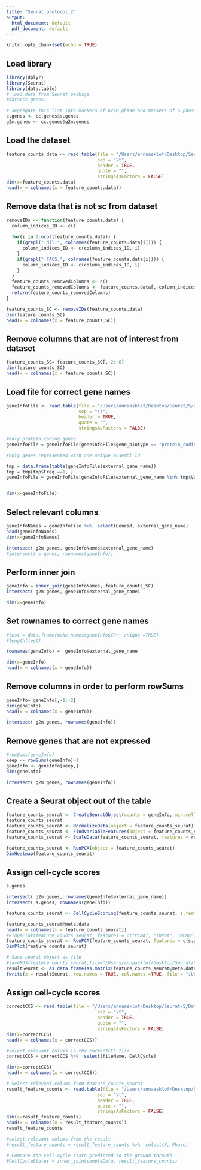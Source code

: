 ```yaml
---
title: "Seurat_protocol_2"
output:
  html_document: default
  pdf_document: default
---
```


```r
knitr::opts_chunk$set(echo = TRUE)
```

## Load library

```r
library(dplyr)
library(Seurat)
library(data.table)
# load data from Seurat package
#data(cc.genes)

# segregate this list into markers of G2/M phase and markers of S phase
s.genes <- cc.genes$s.genes
g2m.genes <- cc.genes$g2m.genes
```

## Load the dataset

```r
feature_counts.data <- read.table(file = "/Users/annaasklof/Desktop/Seurat/S/Data/feature_counts.table.tsv", 
                                  sep = "\t",
                                  header = TRUE,
                                  quote = "",
                                  stringsAsFactors = FALSE)
dim(x=feature_counts.data)
head(x = colnames(x = feature_counts.data))
```

## Remove data that is not sc from dataset

```r
removeIDs <- function(feature_counts.data) {
  column_indices_ID <- c()
  
  for(i in 1:ncol(feature_counts.data)) {
    if(grepl(".dil.", colnames(feature_counts.data[i]))) {
      column_indices_ID <- c(column_indices_ID, i)
    }
    if(grepl(".FACS.", colnames(feature_counts.data[i]))) {
      column_indices_ID <- c(column_indices_ID, i)
    }
  }
  feature_counts_removedColumns <- c()
  feature_counts_removedColumns <- feature_counts.data[,-column_indices_ID]
  return(feature_counts_removedColumns)
}

feature_counts_SC <- removeIDs(feature_counts.data)
dim(feature_counts_SC)
head(x = colnames(x = feature_counts_SC))

```

## Remove columns that are not of interest from dataset

```r
feature_counts_SC= feature_counts_SC[,-2:-6]
dim(feature_counts_SC)
head(x = colnames(x = feature_counts_SC))
```

## Load file for correct gene names

```r
geneInfoFile <- read.table(file = "/Users/annaasklof/Desktop/Seurat/S/Data/geneInfo.QC.method.seurat.SCORPIUS.tsv", 
                           sep = "\t",
                           header = TRUE,
                           quote = "",
                           stringsAsFactors = FALSE)

#only protein coding genes
geneInfoFile = geneInfoFile[geneInfoFile$gene_biotype == "protein_coding",] 

#only genes represented with one unique ensembl ID

tmp = data.frame(table(geneInfoFile$external_gene_name))
tmp = tmp[tmp$Freq ==1, ]
geneInfoFile = geneInfoFile[geneInfoFile$external_gene_name %in% tmp$Var1, ]


dim(x=geneInfoFile)
```

## Select relevant columns

```r
geneInfoNames = geneInfoFile %>%  select(Geneid, external_gene_name)
head(geneInfoNames)
dim(x=geneInfoNames)

intersect( g2m.genes, geneInfoNames$external_gene_name)
#intersect( s.genes, rownames(geneInfo))


```


## Perform inner join 

```r
geneInfo = inner_join(geneInfoNames, feature_counts_SC)
intersect( g2m.genes, geneInfo$external_gene_name)

dim(x=geneInfo)
```

## Set rownames to correct gene names

```r
#test = data.frame(make.names(geneInfo$Chr, unique =TRUE)
#length(test)

rownames(geneInfo) =  geneInfo$external_gene_name

dim(x=geneInfo)
head(x = colnames(x = geneInfo))

```

## Remove columns in order to perform rowSums

```r
geneInfo= geneInfo[,-1:-2]
dim(geneInfo)
head(x = colnames(x = geneInfo))

intersect( g2m.genes, rownames(geneInfo))

```

## Remove genes that are not expressed

```r
#rowSums(geneInfo)
keep <- rowSums(geneInfo)>1
geneInfo <- geneInfo[keep,]
dim(geneInfo)

intersect( g2m.genes, rownames(geneInfo))

```

## Create a Seurat object out of the table

```r
feature_counts_seurat <- CreateSeuratObject(counts = geneInfo, min.cells = 3)
feature_counts_seurat
feature_counts_seurat <- NormalizeData(object = feature_counts_seurat)
feature_counts_seurat <- FindVariableFeatures(object = feature_counts_seurat, selection.method = "vst")
feature_counts_seurat <- ScaleData(feature_counts_seurat, features = rownames(feature_counts_seurat))

feature_counts_seurat <- RunPCA(object = feature_counts_seurat)
DimHeatmap(feature_counts_seurat)
```

## Assign cell-cycle scores

```r
s.genes

intersect( g2m.genes, rownames(geneInfo$external_gene_name))
intersect( s.genes, rownames(geneInfo))

feature_counts_seurat <- CellCycleScoring(feature_counts_seurat, s.features = s.genes, g2m.features = g2m.genes, set.ident = TRUE)

feature_counts_seurat@meta.data
head(x = colnames(x = feature_counts_seurat))
#RidgePlot(feature_counts_seurat, features = c("PCNA", "TOP2A", "MCM6", "MKI67"), ncol = 2)
feature_counts_seurat <- RunPCA(feature_counts_seurat, features = c(s.genes, g2m.genes))
DimPlot(feature_counts_seurat)

# Save seurat object as file
#saveRDS(feature_counts_seurat,file="/Users/annaasklof/Desktop/Seurat/S/feature_counts_seurat.rds")
resultSeurat <- as.data.frame(as.matrix(feature_counts_seurat@meta.data))
fwrite(x = resultSeurat, row.names = TRUE, col.names =TRUE, file = "/Users/annaasklof/Desktop/Seurat/S/resultSeurat.csv")
```
## Assign cell-cycle scores

```r
correctCCS <- read.table(file = "/Users/annaasklof/Desktop/Seurat/S/Data/sampleData.QC.method.tsv", 
                                  sep = "\t",
                                  header = TRUE,
                                  quote = "",
                                  stringsAsFactors = FALSE)
dim(x=correctCCS)
head(x = colnames(x = correctCCS))

#select relevant colums in the correctCCS file
correctCCS = correctCCS %>%  select(fileName, CellCycle)

dim(x=correctCCS)
head(x = colnames(x = correctCCS))

# Select relevant colums from feature_counts_seurat
result_feature_counts <- read.table(file = "/Users/annaasklof/Desktop/Seurat/S/resultSeurat.csv", 
                                  sep = "\t",
                                  header = TRUE,
                                  quote = "",
                                  stringsAsFactors = FALSE)
dim(x=result_feature_counts)
head(x = colnames(x = result_feature_counts))
result_feature_counts

#select relevant colums from the result
#result_feature_counts = result_feature_counts %>%  select(X, Phase)

# Compare the cell cycle state predicted to the ground throuth
#CellCycleStates = inner_join(sampleData, result_feature_counts) 


```